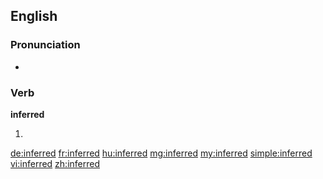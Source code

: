 ==English==

===Pronunciation===
* {{audio|en-us-inferred.ogg|Audio (US)}}

===Verb===
'''inferred'''

# {{past of|infer}}

[[de:inferred]]
[[fr:inferred]]
[[hu:inferred]]
[[mg:inferred]]
[[my:inferred]]
[[simple:inferred]]
[[vi:inferred]]
[[zh:inferred]]